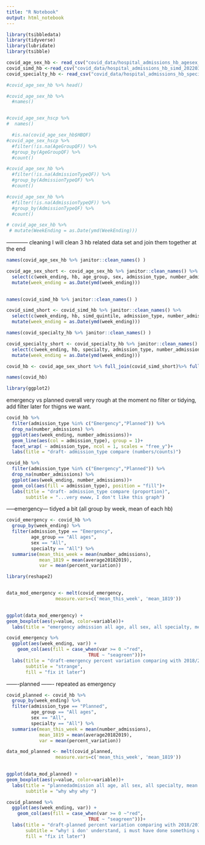 ```yaml
---
title: "R Notebook"
output: html_notebook
---
```


```r
library(tsibbledata)
library(tidyverse)
library(lubridate)
library(tsibble)
```

```r
covid_age_sex_hb <- read_csv("covid_data/hospital_admissions_hb_agesex_20220302.csv")
covid_simd_hb <-read_csv("covid_data/hospital_admissions_hb_simd_20220302.csv")
covid_specialty_hb <- read_csv("covid_data/hospital_admissions_hb_specialty_20220302.csv")
```

```r
#covid_age_sex_hb %>% head()
```




```r
#covid_age_sex_hb %>% 
  #names()


#covid_age_sex_hscp %>% 
#  names()
```
```r
  #is.na(covid_age_sex_hb$HBQF)
#covid_age_sex_hscp %>% 
  #filter(!is.na(AgeGroupQF)) %>% 
  #group_by(AgeGroupQF) %>% 
  #count()
```
```r
#covid_age_sex_hb %>% 
  #filter(!is.na(AdmissionTypeQF)) %>% 
  #group_by(AdmissionTypeQF) %>% 
  #count()
```
```r
#covid_age_sex_hb %>% 
  #filter(!is.na(AdmissionTypeQF)) %>% 
  #group_by(AdmissionTypeQF) %>% 
  #count()
```
```r
# covid_age_sex_hb %>% 
 # mutate(WeekEnding = as.Date(ymd(WeekEnding))) 
```
------------   cleaning 
I will clean 3 hb related data set and join them together at the end 

```r
names(covid_age_sex_hb %>% janitor::clean_names() )
```

```r
covid_age_sex_short <- covid_age_sex_hb %>% janitor::clean_names() %>% 
  select(c(week_ending, hb, age_group, sex, admission_type, number_admissions, average20182019, percent_variation)) %>% 
  mutate(week_ending = as.Date(ymd(week_ending)))
  
```

```r
names(covid_simd_hb %>% janitor::clean_names() )
```
```r
covid_simd_short <- covid_simd_hb %>% janitor::clean_names() %>% 
  select(c(week_ending, hb, simd_quintile, admission_type, number_admissions, average20182019, percent_variation)) %>% 
  mutate(week_ending = as.Date(ymd(week_ending)))
```

```r
names(covid_specialty_hb %>% janitor::clean_names() )
```
```r
covid_specialty_short <- covid_specialty_hb %>% janitor::clean_names() %>% 
  select(c(week_ending, hb, specialty, admission_type, number_admissions, average20182019, percent_variation)) %>% 
  mutate(week_ending = as.Date(ymd(week_ending)))
```

```r
covid_hb <- covid_age_sex_short %>% full_join(covid_simd_short)%>% full_join(covid_specialty_short)
```
```r
names(covid_hb)
```
```r
library(ggplot2)
```

emergency vs planned overall 
very rough at the moment
no filter or tidying, add filter later for thigns we want. 

```r
covid_hb %>% 
  filter(admission_type %in% c("Emergency","Planned")) %>% 
  drop_na(number_admissions) %>% 
  ggplot(aes(week_ending, number_admissions))+
  geom_line(aes(col = admission_type), group = 1)+
  facet_wrap( ~ admission_type, ncol = 1, scales = "free_y")+
  labs(title = "draft- admission_type compare (numbers/counts)")
```
```r
covid_hb %>% 
  filter(admission_type %in% c("Emergency","Planned")) %>% 
  drop_na(number_admissions) %>% 
  ggplot(aes(week_ending, number_admissions))+
  geom_col(aes(fill = admission_type), position = "fill")+
  labs(title = "draft- admission_type compare (proportion)",
       subtitle = "...very ewww, I don't like this graph")
```

-----emergency---
tidyed a bit (all group by week, mean of each hb)
```r
covid_emergency <- covid_hb %>% 
  group_by(week_ending) %>% 
  filter(admission_type == "Emergency",
         age_group == "All ages",
         sex == "All",
         specialty == "All") %>% 
  summarise(mean_this_week = mean(number_admissions),
            mean_1819 = mean(average20182019),
            var = mean(percent_variation))
```




```r
library(reshape2)


data_mod_emergency <- melt(covid_emergency,
                  measure.vars=c('mean_this_week', 'mean_1819'))
  

ggplot(data_mod_emergency) +
geom_boxplot(aes(y=value, color=variable))+
  labs(title = "emergency admission all age, all sex, all specialty, mean of all hb")
```


 

 
```r
covid_emergency %>% 
  ggplot(aes(week_ending, var)) +
    geom_col(aes(fill = case_when(var >= 0 ~"red",
                              TRUE ~ "seagreen")))+
  labs(title = "draft-emergency percent variation comparing with 2018/2019 ",
       subtitle = "strange",
       fill = "fix it later")
```

-------planned -------
repeated as emergency 
```r
covid_planned <- covid_hb %>% 
  group_by(week_ending) %>% 
  filter(admission_type == "Planned",
         age_group == "All ages",
         sex == "All",
         specialty == "All") %>% 
  summarise(mean_this_week = mean(number_admissions),
            mean_1819 = mean(average20182019),
            var = mean(percent_variation))
```
 
```r
data_mod_planned <- melt(covid_planned,
                  measure.vars=c('mean_this_week', 'mean_1819'))
  

ggplot(data_mod_planned) +
geom_boxplot(aes(y=value, color=variable))+
  labs(title = "plannedadmission all age, all sex, all specialty, mean of all hb",
       subtitle = "why why why ")
```

```r
covid_planned %>% 
  ggplot(aes(week_ending, var)) +
    geom_col(aes(fill = case_when(var >= 0 ~"red",
                              TRUE ~ "seagreen")))+
  labs(title = "draft-planned percent variation comparing with 2018/2019 ",
       subtitle = "why! i don' understand, i must have done something wrong",
       fill = "fix it later")
```
 
 
 